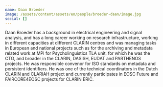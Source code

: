 ```yaml
---
name: Daan Broeder
image: /assets/content/assets/en/people/broeder-daan/image.jpg
social: []
---
```

Daan Broeder has a background in electrical engineering and signal analysis, and has a long career working on research infrastructure, working in different capacities at different CLARIN centres and was managing tasks in European and national projects such as for the archiving and metadata related work at MPI for Psycholinguistics TLA unit, for which he was the CTO, and broader in the CLARIN, DASISH, EUDAT and PARTHENOS projects. He was responsible convenor for ISO standards on metadata and persistent identifiers. He was one of the technical coordinators in the Dutch CLARIN and CLARIAH project and currently participates in EOSC Future and FAIRCORE4EOSC projects for CLARIN ERIC.